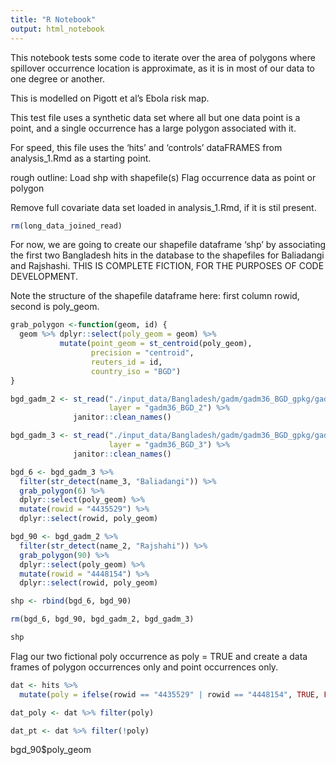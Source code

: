 ```yaml
---
title: "R Notebook"
output: html_notebook
---
```


This notebook tests some code to iterate over the area of polygons where spillover occurrence location is approximate, as it is in most of our data to one degree or another.

This is modelled on Pigott et al's Ebola risk map.

This test file uses a synthetic data set where all but one data point is a point, and a single occurrence has a large polygon associated with it.

For speed, this file uses the 'hits' and 'controls' dataFRAMES from analysis_1.Rmd as a starting point.

rough outline:
Load shp with shapefile(s)
Flag occurrence data as point or polygon


Remove full covariate data set loaded in analysis_1.Rmd, if it is stil present.

```r

rm(long_data_joined_read)

```

For now, we are going to create our shapefile dataframe 'shp' by associating the first two Bangladesh hits in the database to the shapefiles for Baliadangi and Rajshashi. THIS IS COMPLETE FICTION, FOR THE PURPOSES OF CODE DEVELOPMENT.

Note the structure of the shapefile dataframe here: first column rowid, second is poly_geom.

```r

grab_polygon <-function(geom, id) {
  geom %>% dplyr::select(poly_geom = geom) %>% 
           mutate(point_geom = st_centroid(poly_geom),
                  precision = "centroid",
                  reuters_id = id,
                  country_iso = "BGD")
}

bgd_gadm_2 <- st_read("./input_data/Bangladesh/gadm/gadm36_BGD_gpkg/gadm36_BGD.gpkg",
                      layer = "gadm36_BGD_2") %>%
              janitor::clean_names()

bgd_gadm_3 <- st_read("./input_data/Bangladesh/gadm/gadm36_BGD_gpkg/gadm36_BGD.gpkg",
                      layer = "gadm36_BGD_3") %>%
              janitor::clean_names()

bgd_6 <- bgd_gadm_3 %>%
  filter(str_detect(name_3, "Baliadangi")) %>%
  grab_polygon(6) %>%
  dplyr::select(poly_geom) %>%
  mutate(rowid = "4435529") %>%
  dplyr::select(rowid, poly_geom)

bgd_90 <- bgd_gadm_2 %>% 
  filter(str_detect(name_2, "Rajshahi")) %>%
  grab_polygon(90) %>%
  dplyr::select(poly_geom) %>%
  mutate(rowid = "4448154") %>%
  dplyr::select(rowid, poly_geom)

shp <- rbind(bgd_6, bgd_90)

rm(bgd_6, bgd_90, bgd_gadm_2, bgd_gadm_3)

shp

```

Flag our two fictional poly occurrence as poly = TRUE and create a data frames of polygon occurrences only and point occurrences only. 

```r

dat <- hits %>% 
  mutate(poly = ifelse(rowid == "4435529" | rowid == "4448154", TRUE, FALSE)) 

dat_poly <- dat %>% filter(poly)

dat_pt <- dat %>% filter(!poly)

```


bgd_90$poly_geom


